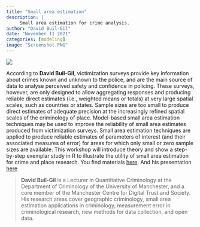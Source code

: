```yaml
---
title: "Small area estimation"
description: |
     Small area estimation for crime analysis.
author: "David Buil-Gil"
date: "November 11 2021"
categories: [modeling]
image: "Screenshot.PNG"
---
```


![](Screenshot.PNG)

According to **David Buil-Gil**, victimization surveys provide key information about crimes known and unknown to the police, and are the main source of data to analyse perceived safety and confidence in policing. These surveys, however, are only designed to allow aggregating responses and producing reliable direct estimates (i.e., weighted means or totals) at very large spatial scales, such as countries or states. Sample sizes are too small to produce direct estimates of adequate precision at the increasingly refined spatial scales of the criminology of place. Model-based small area estimation techniques may be used to improve the reliability of small area estimates produced from victimization surveys. Small area estimation techniques are applied to produce reliable estimates of parameters of interest (and their associated measures of error) for areas for which only small or zero sample sizes are available. This workshop will introduce theory and show a step-by-step exemplar study in R to illustrate the utility of small area estimation for crime and place research. You find materials [here](https://github.com/davidbuilgil/SAE_chapter). And his presentation [here](https://www.dropbox.com/sh/z1gspjlpwuw58jr/AACrXW2yUgf1Pge2eNSw3RK-a/Meeting_8_SmallAreaEstimation?dl=0&preview=NSCR+Small+Area+Estimation+R.pdf&subfolder_nav_tracking=1)

> **David Buil-Gil** is a Lecturer in Quantitative Criminology at the Department of Criminology of the University of Manchester, and a core member of the Manchester Centre for Digital Trust and Society. His research areas cover geographic criminology, small area estimation applications in criminology, measurement error in criminological research, new methods for data collection, and open data.
